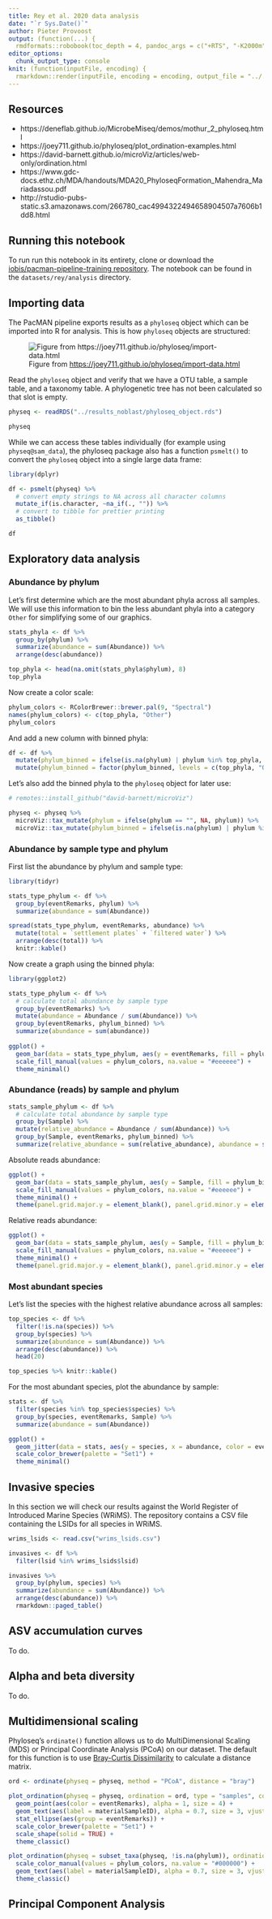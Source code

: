 ```yaml
---
title: Rey et al. 2020 data analysis
date: "`r Sys.Date()`"
author: Pieter Provoost
output: (function(...) {
  rmdformats::robobook(toc_depth = 4, pandoc_args = c("+RTS", "-K2000m", "-RTS"), ...) })
editor_options: 
  chunk_output_type: console
knit: (function(inputFile, encoding) {
  rmarkdown::render(inputFile, encoding = encoding, output_file = "../../../docs/rey_analysis.html") })  
---
```


<style>
img { box-shadow: none !important; border: 0px !important; }
</style>

## Resources

- https://deneflab.github.io/MicrobeMiseq/demos/mothur_2_phyloseq.html
- https://joey711.github.io/phyloseq/plot_ordination-examples.html
- https://david-barnett.github.io/microViz/articles/web-only/ordination.html
- https://www.gdc-docs.ethz.ch/MDA/handouts/MDA20_PhyloseqFormation_Mahendra_Mariadassou.pdf
- http://rstudio-pubs-static.s3.amazonaws.com/266780_cac4994322494658904507a7606b1dd8.html

## Running this notebook

To run run this notebook in its entirety, clone or download the [iobis/pacman-pipeline-training repository](https://github.com/iobis/pacman-pipeline-training). The notebook can be found in the `datasets/rey/analysis` directory.

## Importing data

The PacMAN pipeline exports results as a `phyloseq` object which can be imported into R for analysis. This is how `phyloseq` objects are structured:

![Figure from <https://joey711.github.io/phyloseq/import-data.html>](phyloseq.png)

Read the `phyloseq` object and verify that we have a OTU table, a sample table, and a taxonomy table. A phylogenetic tree has not been calculated so that slot is empty.

```r
physeq <- readRDS("../results_noblast/phyloseq_object.rds")

physeq
```

While we can access these tables individually (for example using `physeq@sam_data`), the phyloseq package also has a function `psmelt()` to convert the `phyloseq` object into a single large data frame:

```r
library(dplyr)

df <- psmelt(physeq) %>%
  # convert empty strings to NA across all character columns
  mutate_if(is.character, ~na_if(., "")) %>%
  # convert to tibble for prettier printing
  as_tibble()

df
```

## Exploratory data analysis

### Abundance by phylum

Let's first determine which are the most abundant phyla across all samples. We will use this information to bin the less abundant phyla into a category `Other` for simplifying some of our graphics.

```r
stats_phyla <- df %>%
  group_by(phylum) %>%
  summarize(abundance = sum(Abundance)) %>%
  arrange(desc(abundance))

top_phyla <- head(na.omit(stats_phyla$phylum), 8)
top_phyla
```

Now create a color scale:

```r
phylum_colors <- RColorBrewer::brewer.pal(9, "Spectral")
names(phylum_colors) <- c(top_phyla, "Other")
phylum_colors
```

And add a new column with binned phyla:

```r
df <- df %>%
  mutate(phylum_binned = ifelse(is.na(phylum) | phylum %in% top_phyla, phylum, "Other")) %>%
  mutate(phylum_binned = factor(phylum_binned, levels = c(top_phyla, "Other")))
```

Let's also add the binned phyla to the `phyloseq` object for later use:

```r
# remotes::install_github("david-barnett/microViz")

physeq <- physeq %>%
  microViz::tax_mutate(phylum = ifelse(phylum == "", NA, phylum)) %>%
  microViz::tax_mutate(phylum_binned = ifelse(is.na(phylum) | phylum %in% top_phyla, phylum, "Other"))
```

### Abundance by sample type and phylum

First list the abundance by phylum and sample type:

```r
library(tidyr)

stats_type_phylum <- df %>%
  group_by(eventRemarks, phylum) %>%
  summarize(abundance = sum(Abundance))

spread(stats_type_phylum, eventRemarks, abundance) %>%
  mutate(total = `settlement plates` + `filtered water`) %>%
  arrange(desc(total)) %>%
  knitr::kable()
```

Now create a graph using the binned phyla:

```r
library(ggplot2)

stats_type_phylum <- df %>%
  # calculate total abundance by sample type
  group_by(eventRemarks) %>%
  mutate(abundance = Abundance / sum(Abundance)) %>%
  group_by(eventRemarks, phylum_binned) %>%
  summarize(abundance = sum(abundance))
  
ggplot() +
  geom_bar(data = stats_type_phylum, aes(y = eventRemarks, fill = phylum_binned, x = abundance), stat = "identity") +
  scale_fill_manual(values = phylum_colors, na.value = "#eeeeee") +
  theme_minimal()
```

### Abundance (reads) by sample and phylum

```r
stats_sample_phylum <- df %>%
  # calculate total abundance by sample type
  group_by(Sample) %>%
  mutate(relative_abundance = Abundance / sum(Abundance)) %>%
  group_by(Sample, eventRemarks, phylum_binned) %>%
  summarize(relative_abundance = sum(relative_abundance), abundance = sum(Abundance))
```

Absolute reads abundance:

```r
ggplot() +
  geom_bar(data = stats_sample_phylum, aes(y = Sample, fill = phylum_binned, x = abundance), stat = "identity") +
  scale_fill_manual(values = phylum_colors, na.value = "#eeeeee") +
  theme_minimal() +
  theme(panel.grid.major.y = element_blank(), panel.grid.minor.y = element_blank())
```

Relative reads abundance:

```r
ggplot() +
  geom_bar(data = stats_sample_phylum, aes(y = Sample, fill = phylum_binned, x = relative_abundance), stat = "identity") +
  scale_fill_manual(values = phylum_colors, na.value = "#eeeeee") +
  theme_minimal() +
  theme(panel.grid.major.y = element_blank(), panel.grid.minor.y = element_blank())
```

### Most abundant species

Let's list the species with the highest relative abundance across all samples:

```r
top_species <- df %>%
  filter(!is.na(species)) %>%
  group_by(species) %>%
  summarize(abundance = sum(Abundance)) %>%
  arrange(desc(abundance)) %>%
  head(20)

top_species %>% knitr::kable()
```

For the most abundant species, plot the abundance by sample:

```r
stats <- df %>%
  filter(species %in% top_species$species) %>%
  group_by(species, eventRemarks, Sample) %>%
  summarize(abundance = sum(Abundance))

ggplot() +
  geom_jitter(data = stats, aes(y = species, x = abundance, color = eventRemarks), pch = 21, height = 0.1, width = 0) +
  scale_color_brewer(palette = "Set1") +
  theme_minimal()
```

## Invasive species

In this section we will check our results against the World Register of Introduced Marine Species (WRiMS). The repository contains a CSV file containing the LSIDs for all species in WRiMS.

```r
wrims_lsids <- read.csv("wrims_lsids.csv")

invasives <- df %>%
  filter(lsid %in% wrims_lsids$lsid)

invasives %>%
  group_by(phylum, species) %>%
  summarize(abundance = sum(Abundance)) %>%
  arrange(desc(abundance)) %>%
  rmarkdown::paged_table()
```

## ASV accumulation curves

To do.

## Alpha and beta diversity

To do.

## Multidimensional scaling

Phyloseq's `ordinate()` function allows us to do MultiDimensional Scaling (MDS) or Principal Coordinate Analysis (PCoA) on our dataset. The default for this function is to use [Bray-Curtis Dissimilarity](https://en.wikipedia.org/wiki/Bray%E2%80%93Curtis_dissimilarity) to calculate a distance matrix.

```r
ord <- ordinate(physeq = physeq, method = "PCoA", distance = "bray")

plot_ordination(physeq = physeq, ordination = ord, type = "samples", color = "eventRemarks", shape = "locality") +
  geom_point(aes(color = eventRemarks), alpha = 1, size = 4) +
  geom_text(aes(label = materialSampleID), alpha = 0.7, size = 3, vjust = 2) +
  stat_ellipse(aes(group = eventRemarks)) +
  scale_color_brewer(palette = "Set1") +
  scale_shape(solid = TRUE) +
  theme_classic()

plot_ordination(physeq = subset_taxa(physeq, !is.na(phylum)), ordination = ord, type = "biplot", color = "phylum_binned") +
  scale_color_manual(values = phylum_colors, na.value = "#000000") +
  geom_text(aes(label = materialSampleID), alpha = 0.7, size = 3, vjust = 2) +
  theme_classic()
```

## Principal Component Analysis